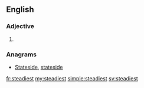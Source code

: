 ==English==

===Adjective===
{{head|en}}

# {{en-superlative of|steady}}

===Anagrams===
* [[Stateside#English|Stateside]], [[stateside#English|stateside]]

[[fr:steadiest]]
[[my:steadiest]]
[[simple:steadiest]]
[[sv:steadiest]]